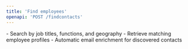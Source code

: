 ```yaml
---
title: 'Find employees'
openapi: 'POST /findcontacts'
---
```

<Card title="Key Features" icon="stars">
  - Search by job titles, functions, and geography
  - Retrieve matching employee profiles
  - Automatic email enrichment for discovered contacts
</Card>
